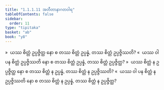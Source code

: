 ```yaml
---
title: "1.1.1.11 အတီတာနာဂတဝါရ"
tableOfContents: false
sidebar:
  order: 11
type: "tipitaka"
basket: "ab"
book: "y8"
---
```



<DynamicBreadcrumb />

<Division number="17" book="y8" e="ch" v="34" p="292">

<Paragraph number="70" book="y8">
»  ယဿ စိတ္တံ ဥပ္ပဇ္ဇိတ္ထ နော စ တဿ စိတ္တံ ဥပ္ပန္နံ, တဿ စိတ္တံ ဥပ္ပဇ္ဇိဿတိ?
</Paragraph>

<Paragraph number="71" book="y8">
«  ယဿ ဝါ ပန စိတ္တံ ဥပ္ပဇ္ဇိဿတိ နော စ တဿ စိတ္တံ ဥပ္ပန္နံ, တဿ စိတ္တံ ဥပ္ပဇ္ဇိတ္ထ?
</Paragraph>

<Paragraph number="72" book="y8">
»  ယဿ စိတ္တံ န ဥပ္ပဇ္ဇိတ္ထ နော စ တဿ စိတ္တံ န ဥပ္ပန္နံ, တဿ စိတ္တံ န ဥပ္ပဇ္ဇိဿတိ?
</Paragraph>

<Paragraph number="73" book="y8">
«  ယဿ ဝါ ပန စိတ္တံ န ဥပ္ပဇ္ဇိဿတိ နော စ တဿ စိတ္တံ န ဥပ္ပန္နံ, တဿ စိတ္တံ န ဥပ္ပဇ္ဇိတ္ထ?
</Paragraph>
</Division>